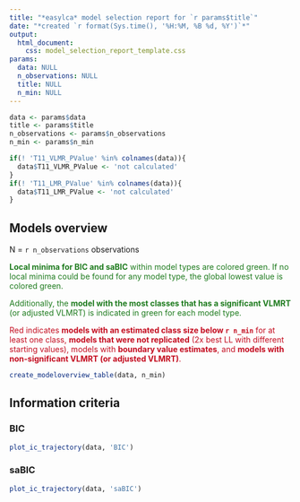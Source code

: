 ```yaml
---
title: "*easylca* model selection report for `r params$title`"
date: "*created `r format(Sys.time(), '%H:%M, %B %d, %Y')`*"
output: 
  html_document:
    css: model_selection_report_template.css
params:
  data: NULL
  n_observations: NULL
  title: NULL
  n_min: NULL
---
```


```r
data <- params$data 
title <- params$title
n_observations <- params$n_observations
n_min <- params$n_min

if(! 'T11_VLMR_PValue' %in% colnames(data)){
  data$T11_VLMR_PValue <- 'not calculated'
}
if(! 'T11_LMR_PValue' %in% colnames(data)){
  data$T11_LMR_PValue <- 'not calculated'
}
```

## Models overview

N = `r n_observations` observations

[**Local minima for BIC and saBIC** within model types are colored green. If no local minima could be found for any model type, the global lowest value is colored green.]{style="color: #1e7b1e"}

[Additionally, the **model with the most classes that has a significant VLMRT** (or adjusted VLMRT) is indicated in green for each model type.]{style="color: #1e7b1e"}

[Red indicates **models with an estimated class size below `r n_min`** for at least one class, **models that were not replicated** (2x best LL with different starting values), models with **boundary value estimates**, and **models with non-significant VLMRT (or adjusted VLMRT)**.]{style="color: #c40d20"}

```r
create_modeloverview_table(data, n_min)
```

## Information criteria

### BIC

```r
plot_ic_trajectory(data, 'BIC')
```

### saBIC

```r
plot_ic_trajectory(data, 'saBIC')
```

